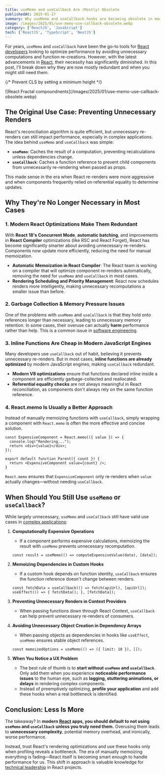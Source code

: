 ```yaml
---
title: useMemo and useCallback Are (Mostly) Obsolete
publishedAt: 2025-01-17
summary: Why useMemo and useCallback hooks are becoming obsolete in modern React applications
image: /images/2025/01/use-memo-use-callback-obsolete.webp
category: ['ReactJS', 'JavaScript']
tech: ['ReactJS', 'TypeScript', 'NextJS']
---
```


For years, `useMemo` and `useCallback` have been the go-to tools for [React developers](/frontend) looking to optimize performance by avoiding unnecessary computations and function re-creations. However, with the latest advancements in [React](/tech/react), their necessity has significantly diminished. In this post, I'll break down why they are now mostly redundant and when you might still need them.


{/* Prevent CLS by setting a minimum height */}
<div style={{ minHeight: '300px' }}>
![React Fractal compoundnents](/images/2025/01/use-memo-use-callback-obsolete.webp)
</div>


## The Original Use Case: Preventing Unnecessary Renders

React's reconciliation algorithm is quite efficient, but unnecessary re-renders can still impact performance, especially in complex applications. The idea behind `useMemo` and `useCallback` was simple:

- **`useMemo`**: Caches the result of a computation, preventing recalculations unless dependencies change.
- **`useCallback`**: Caches a function reference to prevent child components from unnecessarily re-rendering when passed as props.

This made sense in the era when React re-renders were more aggressive and when components frequently relied on referential equality to determine updates.


## Why They're No Longer Necessary in Most Cases

### 1. **Modern React Optimizations Make Them Redundant**
With **React 18's Concurrent Mode**, **automatic batching**, and improvements in **React Compiler** optimizations (like RSC and React Forget), React has become significantly smarter about avoiding unnecessary re-renders. Components now update more efficiently, reducing the need for manual memoization.

- **Automatic Memoization in React Compiler**: The React team is working on a compiler that will optimize component re-renders automatically, removing the need for `useMemo` and `useCallback` in most cases.
- **Rendering Scheduling and Priority Management**: React now schedules renders more intelligently, making unnecessary recomputations a smaller issue than before.

### 2. **Garbage Collection & Memory Pressure Issues**
One of the problems with `useMemo` and `useCallback` is that they hold onto references longer than necessary, leading to unnecessary memory retention. In some cases, their overuse can actually **harm** performance rather than help. This is a common issue in [software engineering](/tech).

### 3. **Inline Functions Are Cheap in Modern JavaScript Engines**
Many developers use `useCallback` out of habit, believing it prevents unnecessary re-renders. But in most cases, **inline functions are already optimized** by modern JavaScript engines, making `useCallback` redundant.

- **Modern V8 optimizations** ensure that functions declared inline inside a component are efficiently garbage-collected and reallocated.
- **Referential equality checks** are not always meaningful in React reconciliation, as components don't always rely on the same function reference.

### 4. **React.memo Is Usually a Better Approach**
Instead of manually memoizing functions with `useCallback`, simply wrapping a component with `React.memo` is often the more effective and concise solution.

```tsx
const ExpensiveComponent = React.memo(({ value }) => {
  console.log("Rendering...");
  return <div>{value}</div>;
});

export default function Parent({ count }) {
  return <ExpensiveComponent value={count} />;
}
```

`React.memo` ensures that `ExpensiveComponent` only re-renders when `value` actually changes—without needing `useCallback`.


## When Should You Still Use `useMemo` or `useCallback`?
While largely unnecessary, `useMemo` and `useCallback` still have valid use cases in [complex applications](/fullstack):

1. **Computationally Expensive Operations**
   - If a component performs expensive calculations, memoizing the result with `useMemo` prevents unnecessary recomputation.
   
   ```tsx
   const result = useMemo(() => computeExpensiveValue(data), [data]);
   ```

2. **Memoizing Dependencies in Custom Hooks**
   - If a custom hook depends on function identity, `useCallback` ensures the function reference doesn't change between renders.
   
   ```tsx
   const fetchData = useCallback(() => fetch(apiUrl), [apiUrl]);
   useEffect(() => { fetchData(); }, [fetchData]);
   ```

3. **Preventing Unnecessary Renders in Context Providers**
   - When passing functions down through React Context, `useCallback` can help prevent unnecessary re-renders of consumers.

4. **Avoiding Unnecessary Object Creation in Dependency Arrays**
   - When passing objects as dependencies in hooks like `useEffect`, `useMemo` ensures stable object references.
   
   ```tsx
   const memoizedOptions = useMemo(() => ({ limit: 10 }), []);
   ```

5. **When You Notice a UX Problem**
   - The best rule of thumb is to **start without `useMemo` and `useCallback`**. Only add them when you experience **noticeable performance issues** to the human eye, such as **lagging, stuttering animations, or delays** in rendering complex components.
   - Instead of preemptively optimizing, **profile your application** and add these hooks when a real bottleneck is identified.


## Conclusion: Less Is More

The takeaway? In **modern [React](/tech/react) apps, you should default to not using `useMemo` and `useCallback` unless you truly need them.** Overusing them leads to **unnecessary complexity**, potential memory overhead, and ironically, worse performance.

Instead, trust React's rendering optimizations and use these hooks only when profiling reveals a bottleneck. The era of manually memoizing everything is fading—React itself is becoming smart enough to handle performance for us. This shift in approach is valuable knowledge for [technical leadership](/lead) in React projects.


